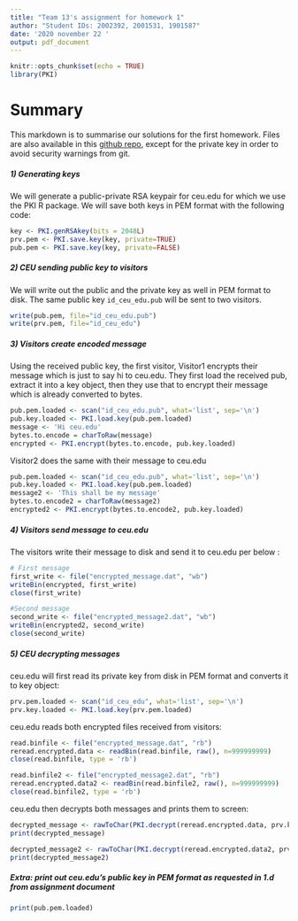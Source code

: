 ```yaml
---
title: "Team 13's assignment for homework 1"
author: "Student IDs: 2002392, 2001531, 1901587"
date: '2020 november 22 '
output: pdf_document
---
```


```r
knitr::opts_chunk$set(echo = TRUE)
library(PKI)
```

# Summary

This markdown is to summarise our solutions for the first homework. Files are also available in this [github repo](https://github.com/zsomborh/ba_de3/tree/main/HW1), except for the private key in order to avoid security warnings from git.

##### 1) Generating keys

We will generate a public-private RSA keypair for ceu.edu for which we use the PKI R package. We will save both keys in PEM format with the following code: 

```r
key <- PKI.genRSAkey(bits = 2048L)
prv.pem <- PKI.save.key(key, private=TRUE)
pub.pem <- PKI.save.key(key, private=FALSE)
```

##### 2) CEU sending public key to visitors 

We will write out the public and the private key as well in PEM format to disk. The same public key `id_ceu_edu.pub` will be sent to two visitors.

```r
write(pub.pem, file="id_ceu_edu.pub")
write(prv.pem, file="id_ceu_edu")
```

##### 3) Visitors create encoded message 

Using the received public key, the first visitor, Visitor1 encrypts their message which is just to say hi to ceu.edu. They first load the received pub, extract it into a key object, then they use that to encrypt their message which is already converted to bytes. 

```r
pub.pem.loaded <- scan("id_ceu_edu.pub", what='list', sep='\n') 
pub.key.loaded <- PKI.load.key(pub.pem.loaded)
message <- 'Hi ceu.edu'
bytes.to.encode = charToRaw(message)
encrypted <- PKI.encrypt(bytes.to.encode, pub.key.loaded)
```

Visitor2 does the same with their message to ceu.edu

```r
pub.pem.loaded <- scan("id_ceu_edu.pub", what='list', sep='\n') 
pub.key.loaded <- PKI.load.key(pub.pem.loaded)
message2 <- 'This shall be my message'
bytes.to.encode2 = charToRaw(message2)
encrypted2 <- PKI.encrypt(bytes.to.encode2, pub.key.loaded)
```

##### 4) Visitors send message to ceu.edu 

The visitors write their message to disk and send it to ceu.edu per below :

```r
# First message
first_write <- file("encrypted_message.dat", "wb")
writeBin(encrypted, first_write)
close(first_write)

#Second message
second_write <- file("encrypted_message2.dat", "wb")
writeBin(encrypted2, second_write)
close(second_write)
```

##### 5) CEU decrypting messages

ceu.edu will first read its private key from disk in PEM format and converts it to key object: 
```r
prv.pem.loaded <- scan("id_ceu_edu", what='list', sep='\n') 
prv.key.loaded <- PKI.load.key(prv.pem.loaded)
```
ceu.edu reads both encrypted files received from visitors: 
```r
read.binfile <- file("encrypted_message.dat", "rb")
reread.encrypted.data <- readBin(read.binfile, raw(), n=999999999) 
close(read.binfile, type = 'rb')

read.binfile2 <- file("encrypted_message2.dat", "rb")
reread.encrypted.data2 <- readBin(read.binfile2, raw(), n=999999999) 
close(read.binfile2, type = 'rb')
```
ceu.edu then decrypts both messages and prints them to screen: 
```r
decrypted_message <- rawToChar(PKI.decrypt(reread.encrypted.data, prv.key.loaded))
print(decrypted_message)
```

```r
decrypted_message2 <- rawToChar(PKI.decrypt(reread.encrypted.data2, prv.key.loaded))
print(decrypted_message2)
```

##### Extra: print out ceu.edu's public key in PEM format as requested in 1.d from assignment document
```r
print(pub.pem.loaded)
```